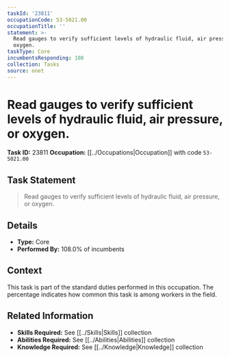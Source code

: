 ```yaml
---
taskId: '23811'
occupationCode: 53-5021.00
occupationTitle: ''
statement: >-
  Read gauges to verify sufficient levels of hydraulic fluid, air pressure, or
  oxygen.
taskType: Core
incumbentsResponding: 108
collection: Tasks
source: onet
---
```

# Read gauges to verify sufficient levels of hydraulic fluid, air pressure, or oxygen.

**Task ID:** 23811
**Occupation:** [[../Occupations|Occupation]] with code `53-5021.00`

## Task Statement

> Read gauges to verify sufficient levels of hydraulic fluid, air pressure, or oxygen.

## Details

- **Type:** Core
- **Performed By:** 108.0% of incumbents

## Context

This task is part of the standard duties performed in this occupation. The percentage indicates how common this task is among workers in the field.

## Related Information

- **Skills Required:** See [[../Skills|Skills]] collection
- **Abilities Required:** See [[../Abilities|Abilities]] collection
- **Knowledge Required:** See [[../Knowledge|Knowledge]] collection
